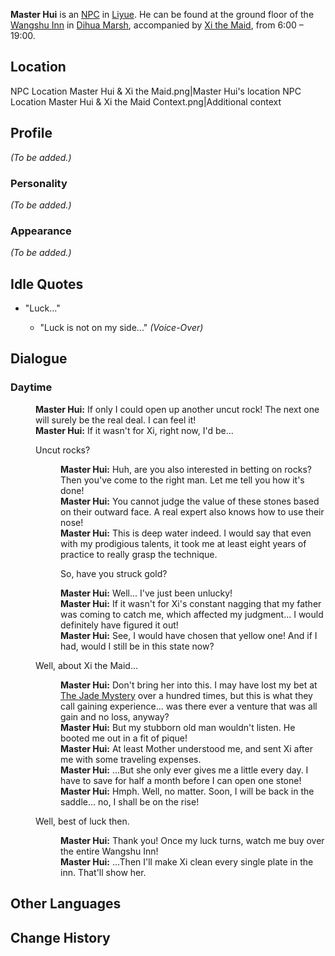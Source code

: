 {{Meta
<!-- Remove this template after adding the missing info -->
|missing_NPC_profile  = yes
}}
{{Character Infobox
|image            = NPC Master Hui.png
|region           = Liyue
|type             = NPC
}}
'''Master Hui''' is an [[NPC]] in [[Liyue]]. He can be found at the ground floor of the [[Wangshu Inn]] in [[Dihua Marsh]], accompanied by [[Xi the Maid]], from 6:00 – 19:00.

==Location==
<gallery hideaddbutton="true" captionalign="center">
NPC Location Master Hui & Xi the Maid.png|Master Hui's location
NPC Location Master Hui & Xi the Maid Context.png|Additional context
</gallery>

==Profile==
<!-- detailed story/lore information goes here -->
''(To be added.)''

===Personality===
''(To be added.)''

===Appearance===
''(To be added.)''

==Idle Quotes==
* "Luck..."
** {{A|VO Master Hui 01.ogg}} "Luck is not on my side..." ''(Voice-Over)''

==Dialogue==
===Daytime===
{{Dialogue start}}
:'''Master Hui:''' If only I could open up another uncut rock! The next one will surely be the real deal. I can feel it!
:'''Master Hui:''' If it wasn't for Xi, right now, I'd be...
:{{DIcon}} Uncut rocks?
::'''Master Hui:''' Huh, are you also interested in betting on rocks? Then you've come to the right man. Let me tell you how it's done!
::'''Master Hui:''' You cannot judge the value of these stones based on their outward face. A real expert also knows how to use their nose!
::'''Master Hui:''' This is deep water indeed. I would say that even with my prodigious talents, it took me at least eight years of practice to really grasp the technique.
::{{DIcon}} So, have you struck gold?
::'''Master Hui:''' Well... I've just been unlucky!
::'''Master Hui:''' If it wasn't for Xi's constant nagging that my father was coming to catch me, which affected my judgment... I would definitely have figured it out!
::'''Master Hui:''' See, I would have chosen that yellow one! And if I had, would I still be in this state now?
:{{DIcon}} Well, about Xi the Maid...
::'''Master Hui:''' Don't bring her into this. I may have lost my bet at [[The Jade Mystery]] over a hundred times, but this is what they call gaining experience... was there ever a venture that was all gain and no loss, anyway?
::'''Master Hui:''' But my stubborn old man wouldn't listen. He booted me out in a fit of pique!
::'''Master Hui:''' At least Mother understood me, and sent Xi after me with some traveling expenses.
::'''Master Hui:''' ...But she only ever gives me a little every day. I have to save for half a month before I can open one stone!
::'''Master Hui:''' Hmph. Well, no matter. Soon, I will be back in the saddle... no, I shall be on the rise!
:{{DIcon}} Well, best of luck then.
::'''Master Hui:''' Thank you! Once my luck turns, watch me buy over the entire Wangshu Inn!
::'''Master Hui:''' ...Then I'll make Xi clean every single plate in the inn. That'll show her.
{{Dialogue end}}

==Other Languages==
{{Other Languages
|default_hidden = 1
|en      = Master Hui
|zhs     = 辉少
|zhs_rm  = Huī Shǎo
|zht     = 輝少
|zht_rm  = Huī Shǎo
|ja      = 輝おぼっちゃん
|ja_rm   = Ki-obocchan{{Assumed}}
|ko      = 휘소
|ko_rm   = 
|es      = Maestro Hui
|fr      = Maître Hui
|ru      = Хуэй Шао
|th      = Master Hui
|vi      = Thiếu Gia Hui
|de      = Meister Hui
|id      = Tuan Hui
|pt      = Mestre Hui
}}

==Change History==
{{Change History|1.0}}